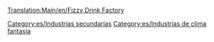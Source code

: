 [[Translation:Main/en/Fizzy Drink Factory]]
{{es/Industrias| nombre = Fábrica de refrescos
| imagen = FizzyDrinkFactory.png
| climas = [[Main/en/Clima/Es#Fantasía|Fantasía]]
| acepta = [[Main/es/Cola|Cola]], [[Main/es/Burbujas|Burbujas]]
| produce= [[Main/es/Refrescos|Refrescos]]
| notas  = 
}}


[[Category:es/Industrias secundarias]]
[[Category:es/Industrias de clima fantasía]]